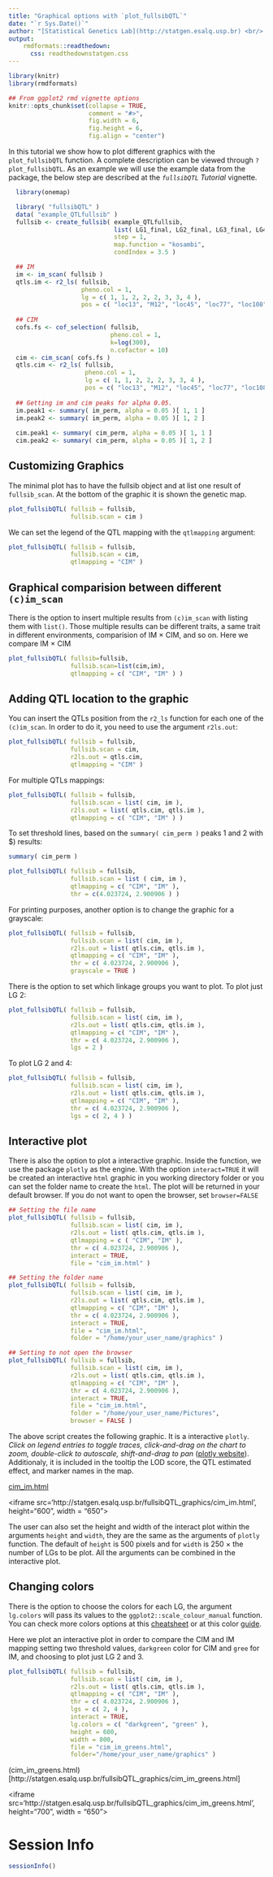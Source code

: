```yaml
---
title: "Graphical options with `plot_fullsibQTL`"
date: "`r Sys.Date()`"
author: "[Statistical Genetics Lab](http://statgen.esalq.usp.br) <br/> Department of Genetics <br/> Luiz de Queiroz College of Agriculture <br/> University of São Paulo"
output:
    rmdformats::readthedown:
      css: readthedownstatgen.css
---
```


```r
library(knitr)
library(rmdformats)

## From ggplot2 rmd vignette options
knitr::opts_chunk$set(collapse = TRUE,
                      comment = "#>", 
                      fig.width = 6, 
                      fig.height = 6, 
                      fig.align = "center")
```

In this tutorial we show how to plot different graphics with the `plot_fullsibQTL` function. A complete description can be viewed through `?plot_fullsibQTL`. As an example we will use the example data from the package, the below step are described at the *`fullsibQTL` Tutorial* vignette.
```r
  library(onemap)
```

```r
  library( "fullsibQTL" )
  data( "example_QTLfullsib" )
  fullsib <- create_fullsib( example_QTLfullsib,
                             list( LG1_final, LG2_final, LG3_final, LG4_final ),
                             step = 1,
                             map.function = "kosambi",
                             condIndex = 3.5 )

  ## IM
  im <- im_scan( fullsib )
  qtls.im <- r2_ls( fullsib, 
                    pheno.col = 1, 
                    lg = c( 1, 1, 2, 2, 2, 3, 3, 4 ),
                    pos = c( "loc13", "M12", "loc45", "loc77", "loc108", "M33", "loc65", "M52" ) )
  
  ## CIM
  cofs.fs <- cof_selection( fullsib, 
                            pheno.col = 1, 
                            k=log(300), 
                            n.cofactor = 10)
  cim <- cim_scan( cofs.fs )
  qtls.cim <- r2_ls( fullsib, 
                     pheno.col = 1, 
                     lg = c( 1, 1, 2, 2, 2, 3, 3, 4 ),
                     pos = c( "loc13", "M12", "loc45", "loc77", "loc108", "M33", "loc65", "M52" ) )
  
  ## Getting im and cim peaks for alpha 0.05.
  im.peak1 <- summary( im_perm, alpha = 0.05 )[ 1, 1 ]
  im.peak2 <- summary( im_perm, alpha = 0.05 )[ 1, 2 ]
  
  cim.peak1 <- summary( cim_perm, alpha = 0.05 )[ 1, 1 ]
  cim.peak2 <- summary( cim_perm, alpha = 0.05 )[ 1, 2 ]
```
## Customizing Graphics

The minimal plot has to have the fullsib object and at list one result of `fullsib_scan`. At the bottom of the graphic it is shown the genetic map.
```r
plot_fullsibQTL( fullsib = fullsib,
                 fullsib.scan = cim )
```

We can set the legend of the QTL mapping with the `qtlmapping` argument:
```r
plot_fullsibQTL( fullsib = fullsib,
                 fullsib.scan = cim,
                 qtlmapping = "CIM" )
```

## Graphical comparision between different `(c)im_scan`
There is the option to insert multiple results from `(c)im_scan` with listing them with `list()`. Those multiple results can be different traits, a same trait in different environments, comparision of IM $\times$ CIM, and so on. Here we compare IM $\times$ CIM

```r
plot_fullsibQTL( fullsib=fullsib,
                 fullsib.scan=list(cim,im),
                 qtlmapping = c( "CIM", "IM" ) )
```

## Adding QTL location to the graphic
You can insert the QTLs position from the `r2_ls` function for each one of the `(c)im_scan`. In order to do it, you need to use the argument `r2ls.out`:

```r
plot_fullsibQTL( fullsib = fullsib,
                 fullsib.scan = cim,
                 r2ls.out = qtls.cim,
                 qtlmapping = "CIM" )
```

For multiple QTLs mappings:

```r
plot_fullsibQTL( fullsib = fullsib,
                 fullsib.scan = list( cim, im ),
                 r2ls.out = list( qtls.cim, qtls.im ),
                 qtlmapping = c( "CIM", "IM" ) )
```

To set threshold lines, based on the `summary( cim_perm )` peaks 1 and 2 with $\alpha=0.05) results:

```r
summary( cim_perm )

plot_fullsibQTL( fullsib = fullsib,
                 fullsib.scan = list ( cim, im ),
                 qtlmapping = c( "CIM", "IM" ),
                 thr = c(4.023724, 2.900906 ) )
```

For printing purposes, another option is to change the graphic for a grayscale:

```r
plot_fullsibQTL( fullsib = fullsib,
                 fullsib.scan = list( cim, im ),
                 r2ls.out = list( qtls.cim, qtls.im ),
                 qtlmapping = c( "CIM", "IM" ),
                 thr = c( 4.023724, 2.900906 ),
                 grayscale = TRUE )
```

There is the option to set which linkage groups you want to plot. To plot just LG 2:

```r
plot_fullsibQTL( fullsib = fullsib,
                 fullsib.scan = list( cim, im ),
                 r2ls.out = list( qtls.cim, qtls.im ),
                 qtlmapping = c( "CIM", "IM" ),
                 thr = c( 4.023724, 2.900906 ),
                 lgs = 2 )
```

To plot LG 2 and 4:
```r
plot_fullsibQTL( fullsib = fullsib,
                 fullsib.scan = list( cim, im ),
                 r2ls.out = list( qtls.cim, qtls.im ),
                 qtlmapping = c( "CIM", "IM" ),
                 thr = c( 4.023724, 2.900906 ),
                 lgs = c( 2, 4 ) )
```

## Interactive plot
There is also the option to plot a interactive graphic. Inside the function, we use the package `plotly` as the engine. With the option `interact=TRUE` it will be created an interactive `html` graphic in you working directory folder or you can set the folder name to create the `html`. The plot will be returned in your default browser. If you do not want to open the browser, set `browser=FALSE`

```r
## Setting the file name
plot_fullsibQTL( fullsib = fullsib,
                 fullsib.scan = list( cim, im ),
                 r2ls.out = list( qtls.cim, qtls.im ),
                 qtlmapping = c ( "CIM", "IM" ),
                 thr = c( 4.023724, 2.900906 ), 
                 interact = TRUE, 
                 file = "cim_im.html" )

## Setting the folder name
plot_fullsibQTL( fullsib = fullsib,
                 fullsib.scan = list( cim, im ),
                 r2ls.out = list( qtls.cim, qtls.im ),
                 qtlmapping = c( "CIM", "IM" ),
                 thr = c( 4.023724, 2.900906 ), 
                 interact = TRUE, 
                 file = "cim_im.html",
                 folder = "/home/your_user_name/graphics" )

## Setting to not open the browser
plot_fullsibQTL( fullsib = fullsib,
                 fullsib.scan = list( cim, im ),
                 r2ls.out = list( qtls.cim, qtls.im ),
                 qtlmapping = c( "CIM", "IM" ),
                 thr = c( 4.023724, 2.900906 ), 
                 interact = TRUE, 
                 file = "cim_im.html",
                 folder = "/home/your_user_name/Pictures",
                 browser = FALSE )
```

The above script creates the following graphic. It is a interactive `plotly`. *Click on legend entries to toggle traces, click-and-drag on the chart to zoom, double-click to autoscale, shift-and-drag to pan* ([plotly website](https://plot.ly/r/getting-started/)). Additionaly, it is included in the tooltip the LOD score, the QTL estimated effect, and marker names in the map.

[cim_im.html](http://statgen.esalq.usp.br/fullsibQTL_graphics/cim_im.html)

<div>
<iframe src='http://statgen.esalq.usp.br/fullsibQTL_graphics/cim_im.html', height="600", width = "650"></iframe>
</div>

The user can also set the height and width of the interact plot within the arguments `height` and `width`, they are the same as the arguments of `plotly` function. The default of `height` is 500 pixels and for `width` is 250 $\times$ the number of LGs to be plot. All the arguments can be combined in the interactive plot. 

## Changing colors

There is the option to choose the colors for each LG, the argument `lg.colors` will pass its values to the `ggplot2::scale_colour_manual` function. You can check more colors options at this [cheatsheet](https://www.nceas.ucsb.edu/~frazier/RSpatialGuides/colorPaletteCheatsheet.pdf) or at this color [guide](http://www.stat.columbia.edu/~tzheng/files/Rcolor.pdf).

Here we plot an interactive plot in order to compare the CIM and IM mapping setting two threshold values, `darkgreen` color for CIM and `gree` for IM, and choosing to plot just LG 2 and 3.

```r
plot_fullsibQTL( fullsib = fullsib,
                 fullsib.scan = list( cim, im ),
                 r2ls.out = list( qtls.cim, qtls.im ),
                 qtlmapping = c( "CIM", "IM" ),
                 thr = c( 4.023724, 2.900906 ), 
                 lgs = c( 2, 4 ),
                 interact = TRUE, 
                 lg.colors = c( "darkgreen", "green" ),
                 height = 600,
                 width = 800,
                 file = "cim_im_greens.html",
                 folder="/home/your_user_name/graphics" )
```
(cim_im_greens.html)[http://statgen.esalq.usp.br/fullsibQTL_graphics/cim_im_greens.html]
<div>
<iframe src='http://statgen.esalq.usp.br/fullsibQTL_graphics/cim_im_greens.html', height="700", width = "650"> </iframe>
</div>

# Session Info

```r
sessionInfo()
```